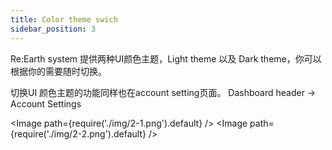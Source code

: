 ```yaml
---
title: Color theme swich
sidebar_position: 3
---
```


Re:Earth system 提供两种UI颜色主题，Light theme 以及 Dark theme，你可以根据你的需要随时切换。

切换UI 颜色主题的功能同样也在account setting页面。
Dashboard header -> Account Settings

<Image path={require('./img/2-1.png').default} />
<Image path={require('./img/2-2.png').default} />
